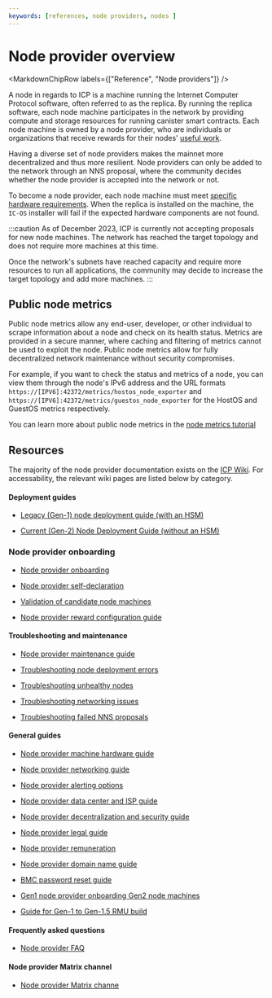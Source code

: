```yaml
---
keywords: [references, node providers, nodes ]
---
```



# Node provider overview

<MarkdownChipRow labels={["Reference", "Node providers"]} />

A node in regards to ICP is a machine running the Internet Computer Protocol software, often referred to as the replica. By running the replica software, each node machine participates in the network by providing compute and storage resources for running canister smart contracts. Each node machine is owned by a node provider, who are individuals or organizations that receive rewards for their nodes' [useful work](https://wiki.internetcomputer.org/wiki/Proof_of_Useful_Work).

Having a diverse set of node providers makes the mainnet more decentralized and thus more resilient. Node providers can only be added to the network through an NNS proposal, where the community decides whether the node provider is accepted into the network or not.

To become a node provider, each node machine must meet [specific hardware requirements](https://wiki.internetcomputer.org/wiki/Node_Provider_Machine_Hardware_Guide#Gen_2_Node_Machine_requirements). When the replica is installed on the machine, the `IC-OS` installer will fail if the expected hardware components are not found.

:::caution
As of December 2023, ICP is currently not accepting proposals for new node machines. The network has reached the target topology and does not require more machines at this time.

Once the network's subnets have reached capacity and require more resources to run all applications, the community may decide to increase the target topology and add more machines.
:::

## Public node metrics

Public node metrics allow any end-user, developer, or other individual to scrape information about a node and check on its health status. Metrics are provided in a secure manner, where caching and filtering of metrics cannot be used to exploit the node. Public node metrics allow for fully decentralized network maintenance without security compromises.

For example, if you want to check the status and metrics of a node, you can view them through the node's IPv6 address and the URL formats `https://[IPV6]:42372/metrics/hostos_node_exporter` and `https://[IPV6]:42372/metrics/guestos_node_exporter` for the HostOS and GuestOS metrics respectively.

You can learn more about public node metrics in the [node metrics tutorial](node-metrics.mdx)

## Resources

The majority of the node provider documentation exists on the [ICP Wiki](https://wiki.internetcomputer.org/wiki/Node_Provider_Documentation). For accessability, the relevant wiki pages are listed below by category.

#### Deployment guides

- [Legacy (Gen-1) node deployment guide (with an HSM)](https://wiki.internetcomputer.org/wiki/Node_Deployment_Guide_(with_an_HSM))

- [Current (Gen-2) Node Deployment Guide (without an HSM)](https://wiki.internetcomputer.org/wiki/Node_Deployment_Guide)

### Node provider onboarding

- [Node provider onboarding](https://wiki.internetcomputer.org/wiki/Node_Provider_Onboarding)

- [Node provider self-declaration](https://wiki.internetcomputer.org/wiki/Node_Provider_Self-declaration)

- [Validation of candidate node machines](https://wiki.internetcomputer.org/wiki/Validation_of_Candidate_Node_Machines)

- [Node provider reward configuration guide](https://wiki.internetcomputer.org/wiki/Node_Provider_Reward_Configuration_Guide)

#### Troubleshooting and maintenance

- [Node provider maintenance guide](https://wiki.internetcomputer.org/wiki/Node_Provider_Maintenance_Guide)

- [Troubleshooting node deployment errors](https://wiki.internetcomputer.org/wiki/Troubleshooting_Node_Deployment_Errors)

- [Troubleshooting unhealthy nodes](https://wiki.internetcomputer.org/wiki/Troubleshooting_Unhealthy_Nodes)

- [Troubleshooting networking issues](https://wiki.internetcomputer.org/wiki/Troubleshooting_Networking_Issues)

- [Troubleshooting failed NNS proposals](https://wiki.internetcomputer.org/wiki/Troubleshooting_Failed_NNS_proposals)


#### General guides

- [Node provider machine hardware guide](https://wiki.internetcomputer.org/wiki/Node_Provider_Machine_Hardware_Guide)

- [Node provider networking guide](https://wiki.internetcomputer.org/wiki/Node_Provider_Networking_Guide)

- [Node provider alerting options](https://wiki.internetcomputer.org/wiki/Node_Provider_Alerting_Options)

- [Node provider data center and ISP guide](https://wiki.internetcomputer.org/wiki/Node_Provider_Data_Center_and_ISP_Guide)

- [Node provider decentralization and security guide](https://wiki.internetcomputer.org/wiki/Node_Provider_Decentralization_and_Security_Guide)

- [Node provider legal guide](https://wiki.internetcomputer.org/wiki/Node_Provider_Legal_Guide)

- [Node provider remuneration](https://wiki.internetcomputer.org/wiki/Node_Provider_Remuneration)

- [Node provider domain name guide](https://wiki.internetcomputer.org/wiki/Node_Provider_Domain_Name_Guide)

- [BMC password reset guide](https://wiki.internetcomputer.org/wiki/BMC_Password_Reset_Guide)

- [Gen1 node provider onboarding Gen2 node machines](https://wiki.internetcomputer.org/wiki/Gen1_Node_Provider_onboarding_Gen2_node_machines)

- [Guide for Gen-1 to Gen-1.5 RMU build](https://wiki.internetcomputer.org/wiki/RMU_build_Gen-1.5)

#### Frequently asked questions

- [Node provider FAQ](https://wiki.internetcomputer.org/wiki/Node_Provider_FAQ)

#### Node provider Matrix channel

- [Node provider Matrix channe](https://wiki.internetcomputer.org/wiki/Node_Provider_Matrix_channel)